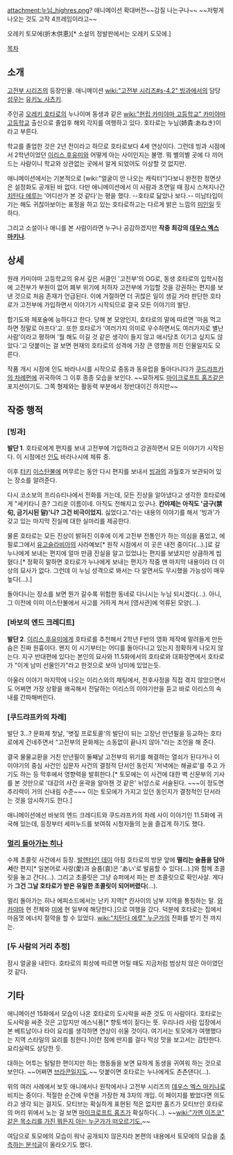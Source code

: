 attachment:누님_highres.png?
애니메이션 확대버전~~감질 나는구나~~ ~~저렇게 나오는 것도 고작 4프레임이라고~~

오레키 토모에(折木供恵)[* 소설의 정발판에서는 오레키 도모에.]

[[목차]]

== 소개 ==
[[고전부 시리즈]]의 등장인물. 애니메이션 [[wiki:"고전부 시리즈#s-4.2" 빙과]]에서의 담당 [[성우]]는 [[유키노 사츠키]].

주인공 [[오레키 호타로]]의 누나이며 동생과 같은 [[wiki:"현립 카미야마 고등학교" 카미야마 고등학교]] 출신으로 졸업후 해외 각지를 여행하고 있다. 호타로는 누님(姉貴:あねき)이라고 부른다.

학교를 졸업한 것은 2년 전이라고 하므로 호타로보다 4세 연상이다. 그런데 빙과 시점에서 2학년이었던 [[이리스 후유미]]와 어떻게 아는 사이인지는 불명. 뭐 별의별 곳에 다 끼어드는 사람이니 학교와 상관없는 곳에서 알게 되었어도 이상할 것 없지만.

애니메이션에서는 기본적으로 [wiki:"얼굴이 안 나오는 캐릭터"]다보니 완전한 정면샷은 설정화도 공개된 바 없다. 다만 애니메이션에서 이 사람과 초면일 때 잠시 스쳐지나간 [[치탄다 에루]]는 '어디선가 본 것 같다'는 평을 했다. --호타로 닮았나 보다.-- 미남타입이기는 해도 귀찮아보이는 표정을 하고 있는 호타로하고는 다르게 밝은 느낌의 [[미인]]일 듯하다.

그리고 소설이나 애니를 본 사람이라면 누구나 공감하겠지만 '''작중 최강의 [[데우스 엑스 마키나]]'''.

== 상세 ==
원래 카미야마 고등학교의 유서 깊은 서클인 '고전부'의 OG로, 동생 호타로의 입학시점에 고전부가 부원이 없어 폐부 위기에 처하자 고전부에 가입할 것을 강권하는 편지를 보낸 것으로 처음 존재가 언급된다. 이에 거절하면 더 귀찮은 일이 생길 거라 판단한 호타로가 고전부에 가입하면서 이야기가 시작되므로 결국 모든 이야기의 발단.

합기도와 체포술에 능하다고 한다. 당해 본 모양인지, 호타로의 말에 따르면 '마음 먹고 하면 정말로 아프다'고. 또한 호타로가 '여러가지 의미로 우수하면서도 여러가지로 별난 사람'이라고 평하며 '뭘 해도 이길 것 같은 생각이 들지 않고 애시당초 이기고 싶지도 않았다.'고 덧붙이는 걸 보면 현재의 호타로의 성격에 가장 큰 영향을 끼친 인물일지도 모른다.

작품 개시 시점에 인도 바라나시를 시작으로 중동과 동유럽을 돌아다니다가 [[쿠드랴프카의 차례]]편에 귀국하여 그 이후 종종 모습을 보인다. ~~묘하게도 [[마이크로프트 홈즈]]같은 포지션이기도. 그쪽 형제와는 활동력 부분에서 정반대이긴 하지만~~

== 작중 행적 ==
=== [빙과] ===
'''발단 1'''. 호타로에게 편지를 보내 고전부에 가입하라고 강권하면서 모든 이야기가 시작된다. 이 시점에선 [[인도]] 바라나시에 체류 중.

이후 [[터키]] [[이스탄불]]에 머무르는 동안 다시 편지를 보내서 [[빙과]]의 과월호가 보관되어 있는 장소를 알려준다. 

다시 코소보의 프리슈티나에서 전화를 거는데, 모든 진상을 알아냈다고 생각한 호타로에게 "세키타니 쥰? 그리운 이름이네. 아직도 전해지고 있구나. '''칸야제는 아직도 '금구(禁句, 금기시된 말)'니? 그건 비극이었지.''' 싫었다고."라는 내용의 이야기를 해서 '빙과'가 갖고 있는 마지막 진실에 대한 실마리를 제공한다.  

물론 호타로는 모든 진상이 밝혀진 이후에 이게 고전부 전통인가 하는 의심을 품었고, 에필로그에서 [[유고슬라비아]]의 사라예보[* 원작 시점에서 이 곳은 내전 중이다(...).]로 갈 누나에게 보내는 편지에 얼마 만큼 진실을 알고 있었냐는 편지를 보냈지만 상큼하게 씹혔다.[* 정확히 말하면 호타로가 누나에게 보내는 편지가 작중 맨 마지막 내용이라 더 이상의 묘사가 없다. 그런데 이 누님 성격으로 봐서는 다 알면서도 무시했을 가능성이 매우 높다(...).]

돌아다니는 장소를 보면 뭔가 갈수록 위험한 동네로 다니시는 누님 되시겠다(...). 아니, 그 이전에 이미 이스탄불에서 사고를 거하게 쳐서 [영사관]에 억류된 모양(...).

=== [바보의 엔드 크레디트] ===
'''발단 2'''. [[이리스 후유미]]에게 호타로를 추천해서 2학년 F반의 영화 제작에 말려들게 만든 숨은 진짜 원흉이다. 왠지 이 시기부터는 어디를 돌아다니고 있는지 정확하게 나오지 않는다. 지구 반대편에 있다는 본인의 묘사와 11.5화에서의 호타로와 대화장면에서 호타로가 "이게 남미 선물인가"라고 한것으로 보아 남미에 있었는듯.

아울러 이야기 마지막에 나오는 이리스와의 채팅에서, 전후사정을 직접 겪지 않았으면서도 어쩌면 가장 상황을 왜곡해서 전달하는 이리스의 이야기만을 듣고 바로 이리스의 속내를 간파해버린다.

=== [쿠드랴프카의 차례] ===
발단 3...? 문화제 첫날, '볏짚 프로토콜'의 발단이 되는 고장난 만년필을 등교하는 호타로에게 건네주면서 "고전부의 문화제는 소동없이 끝나지 않아."라는 조언을 해 준다.

결국 물물교환을 거친 만년필이 둘째날 고전부의 위기를 해결하는 열쇠가 된다거나 이 이야기의 중심 사건인 십문자 사건의 결정적 단서인 동인지 '저녁에는 해골로'를 주고 가기도 하는 등 막후에서 영향력을 발휘한다.[* 토모에는 이 사건에 대한 벽 신문부의 기사를 본 것만으로 '대강의 사건 윤곽을 알아챈 것 같은' 뉘앙스로 서술된다. ~~~이 정도면 추리력이 거의 신내림 수준~~~ 이는 토모에가 가지고 있던 동인지가 결정적인 단서라는 것을 암시하기도 한다.]

애니메이션에선 바보의 엔드 크레디트와 쿠드랴프카의 차례 사이 이야기인 11.5화에 귀국해 있는데, 등장부터 세미누드를 보여줘 시청자들의 눈을 즐겁게 하기도 했다.

=== [[멀리 돌아가는 히나]] ===
수제 초콜릿 사건에서 등장. [[발렌타인 데이]] 아침 호타로의 방문 앞에 '''떨리는 슬픔을 담아서'''란 편지[* 일본어로 사랑(愛)과 슬픔(哀)은 'あい'로 발음할 수 있다(...).]와 함께 초콜릿을 놓고 간다(...). 그리고 초콜릿은 그냥 슈퍼에서 파는 판 초콜릿으로 확인사살. 게다가 '''그건 그날 호타로가 받은 유일한 초콜릿이 되어버렸다'''(...).

멀리 돌아가는 히나 에피소드에서는 난키 지역[* 칸사이의 남부 지역을 통칭하는 말. [[와카야마]] 현 전체와 [[미에]] 현 일부에 해당한다.]으로 여행을 갔다. 덕분에 호타로는 집에서 마음껏 에너지 절약을 할 수 있었다. [[wiki:"치탄다 에루" 누군가]]의 전화를 받기 전 까지는.

=== [두 사람의 거리 추정] ===
잠시 얼굴을 내민다. 호타로의 회상에 따르면 어릴 때도 지금처럼 범상치 않은 아이였던 것 같다. 

== 기타 ==
애니메이션 15화에서 모습이 나온 호타로의 도시락을 싸준 것도 이 사람이다. 호타로는 도시락을 싸준 것은 고맙지만 에스닉풍[* 향토색이 짙다는 뜻. 우리나라 사람 입장에서 본 베트남이나 타이 요리를 생각하면 연상이 쉬울 것이다. 여기서는 토모에가 여행했다는 지역 스타일의 요리를 칭한다.]이란 점에 딴지를 걸다 막상 맛을 보고서는 감탄한다. 요리실력도 상당한 듯.

대하는 어투는 털털한 편이지만 하는 행동들을 보면 묘하게 동생을 귀여워 하는 것으로 보인다. ~~어쩌면 [[브라콘]]일지도.~~ 덧붙이면 호타로는 누나에게도 츤츤댄다(...).

위의 여러 사례에서 보듯 애니에서나 원작에서나 고전부 시리즈의 [[데우스 엑스 마키나]]로 비치는 중이다. 적절한 순간에 우연을 가장한 제 3자의 개입. 이 페이지를 봤었다면 의도라고 생각 되는 걸지도. 모티브는 확실하게 표현된 적은 없지만 홈즈가 모티브인 호타로의 머리 위에서 노는 걸 보면 [[마이크로프트 홈즈]]가 확실하다(...). ~~[[wiki:"가엔 이즈코" 같은 목소리를 가진 뭐든지 아는 누군가가 떠오르기도.]]~~

여담으로 토모에의 모습이 워낙 공개되지 않은지라 본편의 내용에서 토모에의 모습을 [http://bbs2.ruliweb.daum.net/gaia/do/ruliweb/family/230/read?articleId=22739651&objCate1=&bbsId=G005&searchKey=subjectNcontent&itemGroupId=&itemId=75&sortKey=depth&searchValue=%EC%98%A4%EB%A0%88%ED%82%A4&platformId=&pageIndex=1 추측하는 분석글]이 올라오기도 했다.
